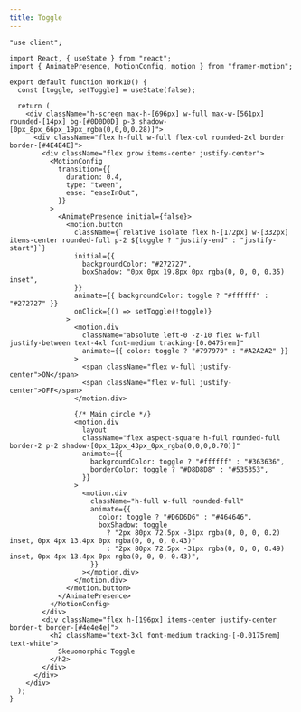 ```yaml
---
title: Toggle
---
```


<ComponentPreview name="works-10" />

<CodePreview>

```tsx showLineNumbers
"use client";

import React, { useState } from "react";
import { AnimatePresence, MotionConfig, motion } from "framer-motion";

export default function Work10() {
  const [toggle, setToggle] = useState(false);

  return (
    <div className="h-screen max-h-[696px] w-full max-w-[561px] rounded-[14px] bg-[#0D0D0D] p-3 shadow-[0px_8px_66px_19px_rgba(0,0,0,0.28)]">
      <div className="flex h-full w-full flex-col rounded-2xl border border-[#4E4E4E]">
        <div className="flex grow items-center justify-center">
          <MotionConfig
            transition={{
              duration: 0.4,
              type: "tween",
              ease: "easeInOut",
            }}
          >
            <AnimatePresence initial={false}>
              <motion.button
                className={`relative isolate flex h-[172px] w-[332px] items-center rounded-full p-2 ${toggle ? "justify-end" : "justify-start"}`}
                initial={{
                  backgroundColor: "#272727",
                  boxShadow: "0px 0px 19.8px 0px rgba(0, 0, 0, 0.35) inset",
                }}
                animate={{ backgroundColor: toggle ? "#ffffff" : "#272727" }}
                onClick={() => setToggle(!toggle)}
              >
                <motion.div
                  className="absolute left-0 -z-10 flex w-full justify-between text-4xl font-medium tracking-[0.0475rem]"
                  animate={{ color: toggle ? "#797979" : "#A2A2A2" }}
                >
                  <span className="flex w-full justify-center">ON</span>
                  <span className="flex w-full justify-center">OFF</span>
                </motion.div>

                {/* Main circle */}
                <motion.div
                  layout
                  className="flex aspect-square h-full rounded-full border-2 p-2 shadow-[0px_12px_43px_0px_rgba(0,0,0,0.70)]"
                  animate={{
                    backgroundColor: toggle ? "#ffffff" : "#363636",
                    borderColor: toggle ? "#D8D8D8" : "#535353",
                  }}
                >
                  <motion.div
                    className="h-full w-full rounded-full"
                    animate={{
                      color: toggle ? "#D6D6D6" : "#464646",
                      boxShadow: toggle
                        ? "2px 80px 72.5px -31px rgba(0, 0, 0, 0.2) inset, 0px 4px 13.4px 0px rgba(0, 0, 0, 0.43)"
                        : "2px 80px 72.5px -31px rgba(0, 0, 0, 0.49) inset, 0px 4px 13.4px 0px rgba(0, 0, 0, 0.43)",
                    }}
                  ></motion.div>
                </motion.div>
              </motion.button>
            </AnimatePresence>
          </MotionConfig>
        </div>
        <div className="flex h-[196px] items-center justify-center border-t border-[#4e4e4e]">
          <h2 className="text-3xl font-medium tracking-[-0.0175rem] text-white">
            Skeuomorphic Toggle
          </h2>
        </div>
      </div>
    </div>
  );
}
```

</CodePreview>
